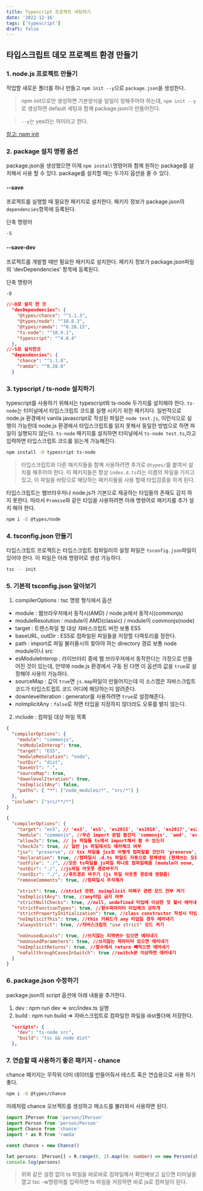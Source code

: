 ```yaml
---
title: Typescript 프로젝트 세팅하기
date: '2022-12-16'
tags: ['typescript']
draft: false
---
```


## 타입스크립트 데모 프로젝트 환경 만들기

### 1. node.js 프로젝트 만들기

작업할 새로운 폴더를 하나 만들고 `npm init --y`으로 `package.json`을 생성한다.

> npm init으로만 생성하면 기본양식을 일일이 정해주어야 하는데, `npm init --y`로 생성하면 default 세팅과 함께 package.json이 만들어진다.

> `--y`는 yes라는 의미라고 한다.

[참고: npm init](https://docs.npmjs.com/cli/v8/commands/npm-init)

### 2. package 설치 명령 옵션

package.json을 생성했으면 이제 `npm install`명령어와 함께 원하는 package를 설치해서 사용 할 수 있다. package를 설치할 때는 두가지 옵션을 줄 수 있다.

#### --save

프로젝트를 실행할 때 필요한 패키지로 설치한다. 패키지 정보가 package.json의 `dependencies`항목에 등록된다.

단축 명령어

```bash
-S
```

#### --save-dev

프로젝트를 개발할 때만 필요한 패키지로 설치한다. 패키지 정보가 package.json파일의 'devDependencies' 항목에 등록된다.<br>

단축 명령어

```bash
-D
```

```json
//-D로 설치 한 것
  "devDependencies": {
    "@types/chance": "^1.1.3",
    "@types/node": "^18.8.3",
    "@types/ramda": "^0.28.15",
    "ts-node": "^10.9.1",
    "typescript": "^4.8.4"
  },
//-S로 설치한것
  "dependencies": {
    "chance": "^1.1.8",
    "ramda": "^0.28.0"
  }
```

### 3. typscript / ts-node 설치하기

typescript를 사용하기 위해서는 typescript와 ts-node 두가지를 설치해야 한다. `ts-node`는 터미널에서 타입스크립트 코드를 실행 시키기 위한 패키지다. 일반적으로 node.js 환경에서 vanila javascript로 작성된 파일은 `node test.js`, 이런식으로 실행이 가능한데 node.js 환경에서 타입스크립트를 읽지 못해서 동일한 방법으로 하면 파일이 실행되지 않는다. `ts-node` 패키지를 설치하면 터미널에서 `ts-node test.ts`,라고 입력하면 타입스크립트 코드를 읽는게 가능해진다.

```bash
npm install -D typescript ts-node
```

> 타입스크립트와 다른 패키지들을 함께 사용하려면 추가로 `@types/`를 붙여서 설치를 해주어야 한다. 이 패키지들은 항상 `index.d.ts`라는 이름의 파일을 가지고 있고, 이 파일을 바탕으로 해당하는 패키지들을 사용 할때 타입검증을 하게 된다.

타입스크립트는 웹브라우저나 node.js가 기본으로 제공하는 타입들의 존재도 감지 하지 못한다. 따라서 `Promise`와 같은 타입을 사용하려면 아래 명령어로 패키지를 추가 설치 해야 한다.

```bash
npm i -D @types/node
```

### 4. tsconfig.json 만들기

타입스크립트 프로젝트는 타입스크립트 컴파일러의 설정 파일은 `tsconfig.json`파일이 있어야 한다. 이 파일은 아래 명령어로 생성 가능하다.

```bash
tsc -- init
```

### 5. 기본적 tsconfig.json 알아보기

1. compilerOptions : tsc 명령 형식에서 옵션

- module : 웹브라우저에서 동작시(AMD) / node.js에서 동작시(commonjs)
- moduleResolution : module이 AMD(classic) / module이 commonjs(node)
- target : 트랜스파일 할 대상 자바스크립트 버전 보통 ES5
- baseURL, outDir : ES5로 컴파일된 파일들을 저장할 디렉토리를 정한다.
- path : import로 파일 불러올시의 찾아야 하는 directory 경로 보통 node module이나 src
- esModuleInterop : 라이브러리 중에 웹 브라우저에서 동작한다는 가정으로 만들어진 것이 있는데, 만약에 node.js 환경에서 구동 된 다면 이 옵션의 값을 `true`로 설정해야 사용이 가능하다.
- sourceMap : 값이 `true`면 `js.map`파일이 만들어지는데 이 소스맵은 자바스크립트 코드가 타입스트립트 코드 어디에 해당하는지 알려준다.
- downlevelIteration : generator를 사용하려면 `true`로 설정해준다.
- noImplicitAny : `false`로 하면 타입을 지정하지 않더라도 오류를 뱉지 않는다.

2. include : 컴파일 대상 파일 목록

```json
{
  "compilerOptions": {
    "module": "commonjs",
    "esModuleInterop": true,
    "target": "ES5",
    "moduleResolution": "node",
    "outDir": "dist",
    "baseUrl": ".",
    "sourceMap": true,
    "downlevelIteration": true,
    "noImplicitAny": false,
    "paths": { "*": ["node_modules/*", "src/*"] }
  },
  "include": ["src/**/*"]
}
```

```json
{
  "compilerOptions": {
    "target": "es5", // 'es3', 'es5', 'es2015', 'es2016', 'es2017','es2018', 'esnext' 가능
    "module": "commonjs", //무슨 import 문법 쓸건지 'commonjs', 'amd', 'es2015', 'esnext'
    "allowJs": true, // js 파일들 ts에서 import해서 쓸 수 있는지
    "checkJs": true, // 일반 js 파일에서도 에러체크 여부
    "jsx": "preserve", // tsx 파일을 jsx로 어떻게 컴파일할 것인지 'preserve', 'react-native', 'react'
    "declaration": true, //컴파일시 .d.ts 파일도 자동으로 함께생성 (현재쓰는 모든 타입이 정의된 파일)
    "outFile": "./", //모든 ts파일을 js파일 하나로 컴파일해줌 (module이 none, amd, system일 때만 가능)
    "outDir": "./", //js파일 아웃풋 경로바꾸기
    "rootDir": "./", //루트경로 바꾸기 (js 파일 아웃풋 경로에 영향줌)
    "removeComments": true, //컴파일시 주석제거

    "strict": true, //strict 관련, noimplicit 어쩌구 관련 모드 전부 켜기
    "noImplicitAny": true, //any타입 금지 여부
    "strictNullChecks": true, //null, undefined 타입에 이상한 짓 할시 에러내기
    "strictFunctionTypes": true, //함수파라미터 타입체크 강하게
    "strictPropertyInitialization": true, //class constructor 작성시 타입체크 강하게
    "noImplicitThis": true, //this 키워드가 any 타입일 경우 에러내기
    "alwaysStrict": true, //자바스크립트 "use strict" 모드 켜기

    "noUnusedLocals": true, //쓰지않는 지역변수 있으면 에러내기
    "noUnusedParameters": true, //쓰지않는 파라미터 있으면 에러내기
    "noImplicitReturns": true, //함수에서 return 빼먹으면 에러내기
    "noFallthroughCasesInSwitch": true //switch문 이상하면 에러내기
  }
}
```

### 6. package.json 수정하기

package.json의 script 옵션에 아래 내용을 추가한다.

1. dev : npm run dev => src/index.ts 실행
2. build : npm run build => 자바스크립트로 컴파일한 파일을 dist폴더에 저장한다.

```json
  "scripts": {
    "dev": "ts-node src",
    "build": "tsc && node dist"
  },
```

### 7. 연습할 때 사용하기 좋은 패키지 - chance

chance 패키지는 무작위 더미 데이터를 만들어줘서 테스트 혹은 연습용으로 사용 하기 좋다.

```bash
npm i -D @types/chance
```

아래처럼 chance 오브젝트를 생성하고 메소드를 불러와서 사용하면 된다.

```typescript
import IPerson from 'person/IPerson'
import Person from 'person/Person'
import Chance from 'chance'
import * as R from 'ramda'

const chance = new Chance()

let persons: IPerson[] = R.range(0, 2).map((n: number) => new Person(chance.name(), chance.age()))
console.log(persons)
```

> 위와 같은 설정 없이 ts 파일을 바로바로 컴파일해서 확인해보고 싶으면 터미널을 열고 tsc -w명령어를 입력하면 ts 파일을 저장하면 바로 js로 컴파일이 된다.
